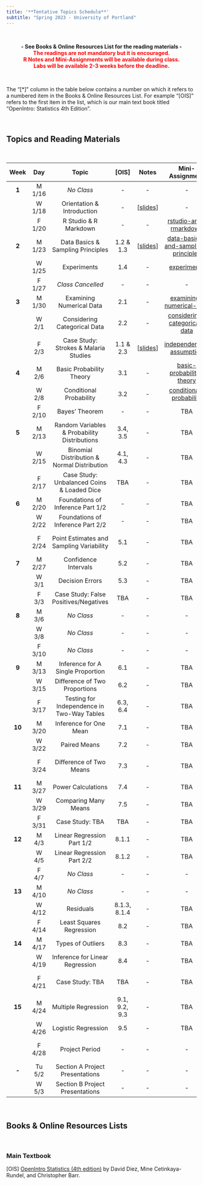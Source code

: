 ---
title: '**Tentative Topics Schedule**'
subtitle: "Spring 2023 - University of Portland"
---

<br>

<center>**- See Books & Online Resources List for the reading materials -**</center>

<center>[**The readings are not mandatory but it is encouraged.**]{style="color:red"}</center>

<center>[**R Notes and Mini-Assignments will be available during class.**]{style="color:red"}</center>

<center>[**Labs will be available 2-3 weeks before the deadline.**]{style="color:red"}</center>

<br>

The "[\*]" column in the table below contains a number on which it refers to a numbered item in the Books & Online Resources List. For example "[OIS]" refers to the first item in the list, which is our main text book titled "OpenIntro: Statistics 4th Edition".

<br>

## **Topics and Reading Materials**

<br>

| **Week** | **Day** |                  **Topic**                   |   **[OIS]**   |                                      Notes                                       |                                            **Mini-Assignment**                                            |                             **Lab**                             | **Project** |
|:-------:|:-------:|:-------:|:-------:|:-------:|:-------:|:-------:|:-------:|
|  **1**   | M 1/16  |                  *No Class*                  |      \-       |                                        \-                                        |                                                    \-                                                     |                               \-                                |     \-      |
|          | W 1/18  |          Orientation & Introduction          |      \-       |      [[slides](notes/1-orientation-and-introduction.html){target="_blank"}]      |                                                    \-                                                     |                               \-                                |     \-      |
|          | F 1/20  |            R Studio & R Markdown             |      \-       |                                        \-                                        |        [rstudio-and-rmarkdown](https://posit.cloud/spaces/326046/content/5260284){target="_blank"}        |                               \-                                |     \-      |
|  **2**   | M 1/23  |      Data Basics & Sampling Principles       |   1.2 & 1.3   |  [[slides](notes/2-data-basics-and-sampling-principles.html){target="_blank"}]   | [data-basics-and-sampling-principles](https://posit.cloud/spaces/326046/content/5272048){target="_blank"} |     [lab-1](labs/lab1/intro_to_data.html){target="_blank"}      |     \-      |
|          | W 1/25  |                 Experiments                  |      1.4      |                                        \-                                        |             [experiments](https://posit.cloud/spaces/326046/content/5283000){target="_blank"}             |                               \-                                |     \-      |
|          | F 1/27  |              *Class Cancelled*               |      \-       |                                        \-                                        |                                                    \-                                                     |                               \-                                |     \-      |
|  **3**   | M 1/30  |           Examining Numerical Data           |      2.1      |                                        \-                                        |      [examining-numerical-data](https://posit.cloud/spaces/326046/content/5320677){target="_blank"}       |                               \-                                |     \-      |
|          |  W 2/1  |         Considering Categorical Data         |      2.2      |                                        \-                                        |    [considering-categorical-data](https://posit.cloud/spaces/326046/content/5338446){target="_blank"}     |                               \-                                |     \-      |
|          |  F 2/3  |    Case Study: Strokes & Malaria Studies     |   1.1 & 2.3   | [[slides](notes/3-case-study-strokes-and-malaria-studies.html){target="_blank"}] |       [independence-assumption](https://posit.cloud/spaces/326046/content/5350255){target="_blank"}       |                            Lab 1 Due                            | Phase 1 Due |
|  **4**   |  M 2/6  |           Basic Probability Theory           |      3.1      |                                        \-                                        |      [basic-probability-theory](https://posit.cloud/spaces/326046/content/5367853){target="_blank"}       |                               \-                                |     \-      |
|          |  W 2/8  |           Conditional Probability            |      3.2      |                                        \-                                        |       [conditional-probability](https://posit.cloud/spaces/326046/content/5383475){target="_blank"}       |                               \-                                |     \-      |
|          | F 2/10  |                Bayes' Theorem                |      \-       |                                        \-                                        |                                                    TBA                                                    | [Lab 2](labs/lab2/probability-and-the-normal-distribution.html) |     \-      |
|  **5**   | M 2/13  | Random Variables & Probability Distributions |   3.4, 3.5    |                                        \-                                        |                                                    TBA                                                    |                               \-                                |     \-      |
|          | W 2/15  | Binomial Distribution & Normal Distribution  |   4.1, 4.3    |                                        \-                                        |                                                    TBA                                                    |                               \-                                |     \-      |
|          | F 2/17  |  Case Study: Unbalanced Coins & Loaded Dice  |      TBA      |                                        \-                                        |                                                    TBA                                                    |                               \-                                |     \-      |
|  **6**   | M 2/20  |      Foundations of Inference Part 1/2       |      \-       |                                        \-                                        |                                                    TBA                                                    |                               \-                                |     \-      |
|          | W 2/22  |      Foundations of Inference Part 2/2       |      \-       |                                        \-                                        |                                                    TBA                                                    |                               \-                                |     \-      |
|          | F 2/24  |   Point Estimates and Sampling Variability   |      5.1      |                                        \-                                        |                                                    TBA                                                    |                            Lab 2 Due                            | Phase 2 Due |
|  **7**   | M 2/27  |             Confidence Intervals             |      5.2      |                                        \-                                        |                                                    TBA                                                    |                               \-                                |     \-      |
|          |  W 3/1  |               Decision Errors                |      5.3      |                                        \-                                        |                                                    TBA                                                    |                               \-                                |     \-      |
|          |  F 3/3  |    Case Study: False Positives/Negatives     |      TBA      |                                        \-                                        |                                                    TBA                                                    |                               \-                                |     \-      |
|  **8**   |  M 3/6  |                  *No Class*                  |      \-       |                                        \-                                        |                                                    \-                                                     |                               \-                                |     \-      |
|          |  W 3/8  |                  *No Class*                  |      \-       |                                        \-                                        |                                                    \-                                                     |                               \-                                |     \-      |
|          | F 3/10  |                  *No Class*                  |      \-       |                                        \-                                        |                                                    \-                                                     |                               \-                                |     \-      |
|  **9**   | M 3/13  |      Inference for A Single Proportion       |      6.1      |                                        \-                                        |                                                    TBA                                                    |                               \-                                |     \-      |
|          | W 3/15  |        Difference of Two Proportions         |      6.2      |                                        \-                                        |                                                    TBA                                                    |                               \-                                |     \-      |
|          | F 3/17  |  Testing for Independence in Two-Way Tables  |   6.3, 6.4    |                                        \-                                        |                                                    TBA                                                    |                               \-                                |     \-      |
|  **10**  | M 3/20  |            Inference for One Mean            |      7.1      |                                        \-                                        |                                                    TBA                                                    |                               \-                                |     \-      |
|          | W 3/22  |                 Paired Means                 |      7.2      |                                        \-                                        |                                                    TBA                                                    |                               \-                                |     \-      |
|          | F 3/24  |           Difference of Two Means            |      7.3      |                                        \-                                        |                                                    TBA                                                    |                            Lab 3 Due                            | Phase 3 Due |
|  **11**  | M 3/27  |              Power Calculations              |      7.4      |                                        \-                                        |                                                    TBA                                                    |                               \-                                |     \-      |
|          | W 3/29  |             Comparing Many Means             |      7.5      |                                        \-                                        |                                                    TBA                                                    |                               \-                                |     \-      |
|          | F 3/31  |               Case Study: TBA                |      TBA      |                                        \-                                        |                                                    TBA                                                    |                               \-                                |     \-      |
|  **12**  |  M 4/3  |          Linear Regression Part 1/2          |     8.1.1     |                                        \-                                        |                                                    TBA                                                    |                               \-                                |     \-      |
|          |  W 4/5  |          Linear Regression Part 2/2          |     8.1.2     |                                        \-                                        |                                                    TBA                                                    |                               \-                                |     \-      |
|          |  F 4/7  |                  *No Class*                  |      \-       |                                        \-                                        |                                                    \-                                                     |                               \-                                |     \-      |
|  **13**  | M 4/10  |                  *No Class*                  |      \-       |                                        \-                                        |                                                    \-                                                     |                               \-                                |     \-      |
|          | W 4/12  |                  Residuals                   | 8.1.3, 8.1.4  |                                        \-                                        |                                                    TBA                                                    |                               \-                                |     \-      |
|          | F 4/14  |           Least Squares Regression           |      8.2      |                                        \-                                        |                                                    TBA                                                    |                               \-                                |     \-      |
|  **14**  | M 4/17  |              Types of Outliers               |      8.3      |                                        \-                                        |                                                    TBA                                                    |                               \-                                |     \-      |
|          | W 4/19  |       Inference for Linear Regression        |      8.4      |                                        \-                                        |                                                    TBA                                                    |                               \-                                |     \-      |
|          | F 4/21  |               Case Study: TBA                |      TBA      |                                        \-                                        |                                                    TBA                                                    |                            Lab 4 Due                            | Phase 4 Due |
|  **15**  | M 4/24  |             Multiple Regression              | 9.1, 9.2, 9.3 |                                        \-                                        |                                                    TBA                                                    |                               \-                                |     \-      |
|          | W 4/26  |             Logistic Regression              |      9.5      |                                        \-                                        |                                                    TBA                                                    |                               \-                                |     \-      |
|          | F 4/28  |                Project Period                |      \-       |                                        \-                                        |                                                    \-                                                     |                            Lab 5 Due                            | Phase 5 Due |
|  **-**   | Tu 5/2  |       Section A Project Presentations        |      \-       |                                        \-                                        |                                                    \-                                                     |                               \-                                |     \-      |
|          |  W 5/3  |       Section B Project Presentations        |      \-       |                                        \-                                        |                                                    \-                                                     |                               \-                                |     \-      |

<br>

## **Books & Online Resources Lists**

<br>

### Main Textbook

[OIS] [OpenIntro Statistics (4th edition)](https://www.openintro.org/book/os/){target="_blank"} by David Diez, Mine Cetinkaya-Rundel, and Christopher Barr.
